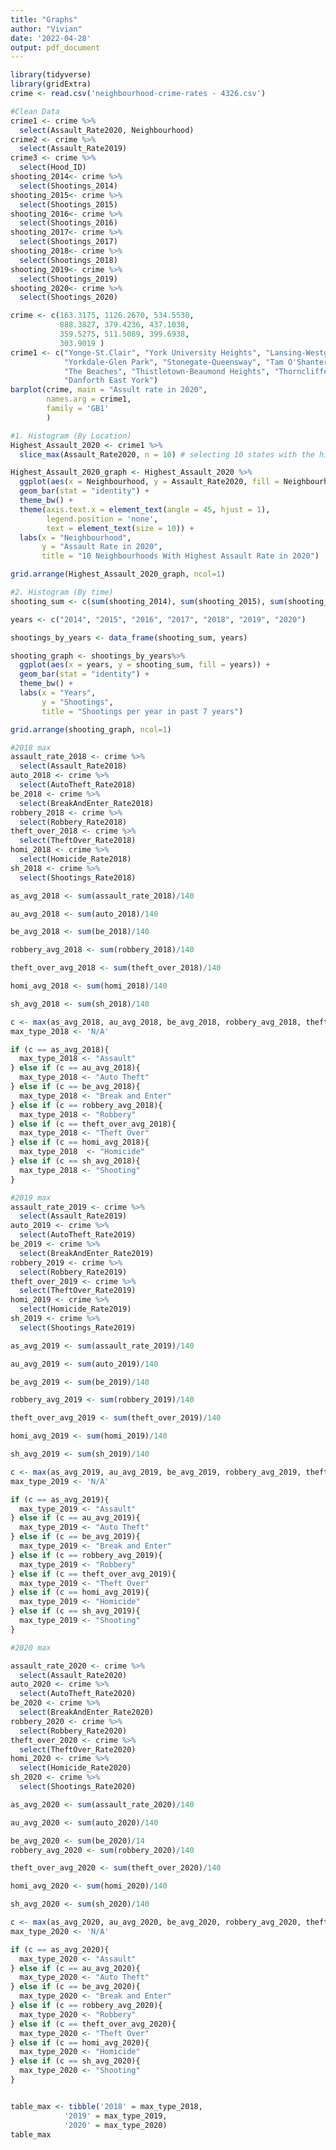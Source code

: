 ```yaml
---
title: "Graphs"
author: "Vivian"
date: '2022-04-28'
output: pdf_document
---
```


```r
library(tidyverse)
library(gridExtra)
crime <- read.csv('neighbourhood-crime-rates - 4326.csv')

#Clean Data
crime1 <- crime %>% 
  select(Assault_Rate2020, Neighbourhood)
crime2 <- crime %>%
  select(Assault_Rate2019)
crime3 <- crime %>%
  select(Hood_ID)
shooting_2014<- crime %>%
  select(Shootings_2014)
shooting_2015<- crime %>%
  select(Shootings_2015)
shooting_2016<- crime %>%
  select(Shootings_2016)
shooting_2017<- crime %>%
  select(Shootings_2017)
shooting_2018<- crime %>%
  select(Shootings_2018)
shooting_2019<- crime %>%
  select(Shootings_2019)
shooting_2020<- crime %>%
  select(Shootings_2020)
```

```r
crime <- c(163.3175, 1126.2670, 534.5530, 
           888.3827, 379.4236, 437.1038, 
           359.5275, 511.5089, 399.6938, 
           303.9019 )
crime1 <- c("Yonge-St.Clair", "York University Heights", "Lansing-Westgate", 
            "Yorkdale-Glen Park", "Stonegate-Queensway", "Tam O'Shanter-Sullivan", 
            "The Beaches", "Thistletown-Beaumond Heights", "Thorncliffe Park", 
            "Danforth East York")
barplot(crime, main = "Assult rate in 2020",
        names.arg = crime1,
        family = 'GB1'
        )
```

```r
#1. Histogram (By Location)
Highest_Assault_2020 <- crime1 %>%
  slice_max(Assault_Rate2020, n = 10) # selecting 10 states with the highest assault rate

Highest_Assault_2020_graph <- Highest_Assault_2020 %>%
  ggplot(aes(x = Neighbourhood, y = Assault_Rate2020, fill = Neighbourhood)) +
  geom_bar(stat = "identity") +
  theme_bw() +
  theme(axis.text.x = element_text(angle = 45, hjust = 1), 
        legend.position = 'none',
        text = element_text(size = 10)) +
  labs(x = "Neighbourhood",
       y = "Assault Rate in 2020",
       title = "10 Neighbourhoods With Highest Assault Rate in 2020")

grid.arrange(Highest_Assault_2020_graph, ncol=1)
```

```r
#2. Histogram (By time)
shooting_sum <- c(sum(shooting_2014), sum(shooting_2015), sum(shooting_2016), sum(shooting_2017), sum(shooting_2018), sum(shooting_2019), sum(shooting_2020))

years <- c("2014", "2015", "2016", "2017", "2018", "2019", "2020")

shootings_by_years <- data_frame(shooting_sum, years)

shooting_graph <- shootings_by_years%>%
  ggplot(aes(x = years, y = shooting_sum, fill = years)) +
  geom_bar(stat = "identity") +
  theme_bw() +
  labs(x = "Years",
       y = "Shootings",
       title = "Shootings per year in past 7 years")

grid.arrange(shooting_graph, ncol=1)


```

```r
#2018 max
assault_rate_2018 <- crime %>%
  select(Assault_Rate2018)
auto_2018 <- crime %>%
  select(AutoTheft_Rate2018)
be_2018 <- crime %>%
  select(BreakAndEnter_Rate2018)
robbery_2018 <- crime %>%
  select(Robbery_Rate2018)
theft_over_2018 <- crime %>%
  select(TheftOver_Rate2018)
homi_2018 <- crime %>%
  select(Homicide_Rate2018)
sh_2018 <- crime %>%
  select(Shootings_Rate2018)

as_avg_2018 <- sum(assault_rate_2018)/140

au_avg_2018 <- sum(auto_2018)/140

be_avg_2018 <- sum(be_2018)/140

robbery_avg_2018 <- sum(robbery_2018)/140

theft_over_avg_2018 <- sum(theft_over_2018)/140

homi_avg_2018 <- sum(homi_2018)/140

sh_avg_2018 <- sum(sh_2018)/140

c <- max(as_avg_2018, au_avg_2018, be_avg_2018, robbery_avg_2018, theft_over_avg_2018, homi_avg_2018, sh_avg_2018)
max_type_2018 <- 'N/A'

if (c == as_avg_2018){
  max_type_2018 <- "Assault"
} else if (c == au_avg_2018){
  max_type_2018 <- "Auto Theft"
} else if (c == be_avg_2018){
  max_type_2018 <- "Break and Enter"
} else if (c == robbery_avg_2018){
  max_type_2018 <- "Robbery"
} else if (c == theft_over_avg_2018){
  max_type_2018 <- "Theft Over"
} else if (c == homi_avg_2018){
  max_type_2018  <- "Homicide"
} else if (c == sh_avg_2018){
  max_type_2018 <- "Shooting"
}

#2019 max
assault_rate_2019 <- crime %>%
  select(Assault_Rate2019)
auto_2019 <- crime %>%
  select(AutoTheft_Rate2019)
be_2019 <- crime %>%
  select(BreakAndEnter_Rate2019)
robbery_2019 <- crime %>%
  select(Robbery_Rate2019)
theft_over_2019 <- crime %>%
  select(TheftOver_Rate2019)
homi_2019 <- crime %>%
  select(Homicide_Rate2019)
sh_2019 <- crime %>%
  select(Shootings_Rate2019)

as_avg_2019 <- sum(assault_rate_2019)/140

au_avg_2019 <- sum(auto_2019)/140

be_avg_2019 <- sum(be_2019)/140

robbery_avg_2019 <- sum(robbery_2019)/140

theft_over_avg_2019 <- sum(theft_over_2019)/140

homi_avg_2019 <- sum(homi_2019)/140

sh_avg_2019 <- sum(sh_2019)/140

c <- max(as_avg_2019, au_avg_2019, be_avg_2019, robbery_avg_2019, theft_over_avg_2019, homi_avg_2019, sh_avg_2019)
max_type_2019 <- 'N/A'

if (c == as_avg_2019){
  max_type_2019 <- "Assault"
} else if (c == au_avg_2019){
  max_type_2019 <- "Auto Theft"
} else if (c == be_avg_2019){
  max_type_2019 <- "Break and Enter"
} else if (c == robbery_avg_2019){
  max_type_2019 <- "Robbery"
} else if (c == theft_over_avg_2019){
  max_type_2019 <- "Theft Over"
} else if (c == homi_avg_2019){
  max_type_2019 <- "Homicide"
} else if (c == sh_avg_2019){
  max_type_2019 <- "Shooting"
}

#2020 max

assault_rate_2020 <- crime %>%
  select(Assault_Rate2020)
auto_2020 <- crime %>%
  select(AutoTheft_Rate2020)
be_2020 <- crime %>%
  select(BreakAndEnter_Rate2020)
robbery_2020 <- crime %>%
  select(Robbery_Rate2020)
theft_over_2020 <- crime %>%
  select(TheftOver_Rate2020)
homi_2020 <- crime %>%
  select(Homicide_Rate2020)
sh_2020 <- crime %>%
  select(Shootings_Rate2020)

as_avg_2020 <- sum(assault_rate_2020)/140

au_avg_2020 <- sum(auto_2020)/140

be_avg_2020 <- sum(be_2020)/14
robbery_avg_2020 <- sum(robbery_2020)/140

theft_over_avg_2020 <- sum(theft_over_2020)/140

homi_avg_2020 <- sum(homi_2020)/140

sh_avg_2020 <- sum(sh_2020)/140

c <- max(as_avg_2020, au_avg_2020, be_avg_2020, robbery_avg_2020, theft_over_avg_2020, homi_avg_2020, sh_avg_2020)
max_type_2020 <- 'N/A'

if (c == as_avg_2020){
  max_type_2020 <- "Assault"
} else if (c == au_avg_2020){
  max_type_2020 <- "Auto Theft"
} else if (c == be_avg_2020){
  max_type_2020 <- "Break and Enter"
} else if (c == robbery_avg_2020){
  max_type_2020 <- "Robbery"
} else if (c == theft_over_avg_2020){
  max_type_2020 <- "Theft Over"
} else if (c == homi_avg_2020){
  max_type_2020 <- "Homicide"
} else if (c == sh_avg_2020){
  max_type_2020 <- "Shooting"
}


table_max <- tibble('2018' = max_type_2018,
            '2019' = max_type_2019,
            '2020' = max_type_2020)
table_max
```
